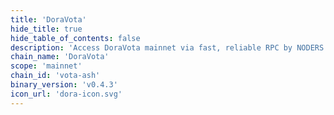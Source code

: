 ```yaml
---
title: 'DoraVota'
hide_title: true
hide_table_of_contents: false
description: 'Access DoraVota mainnet via fast, reliable RPC by NODERS — no limits, Omnichain-ready, and built for scalable Web3'
chain_name: 'DoraVota'
scope: 'mainnet'
chain_id: 'vota-ash'
binary_version: 'v0.4.3'
icon_url: 'dora-icon.svg'
---
```



<ChainLayout>
  <ChainHero
    name="DoraVota"
    iconUrl="img/dora-icon.svg"
    bgColor="#FF6500"
    scope="mainnet"
    chainId="vota-ash"
    nodeVersion="v0.4.3"
    token=""
    stakeUrl=""
    restakeUrl=""
    websiteUrl="https://dorafactory.org/"
    githubUrl="https://github.com/DoraFactory/doravota"
    xUrl="https://twitter.com/DoraFactory"
    discordUrl="https://discord.com/invite/gKT5DsWwQ5"
  />

  <ProductLinks
    appUrl=""
    appImageUrl="img/products/"
    explorerUrl=""
    explorerImageUrl="img/products/"
    faucetUrl=""
  />

  <ToolsGrid
    chainName="dora"
    scope="mainnet"
    showInstall={true}
    showUpgrade={true}
    showGenesis={true}
    showCli={true}
    showEndpoints={true}
    showStateSync={true}
    showSnapshot={true}
    showMonitoring={true}
    showLivePeers={true}
    showSeed={true}
    showAddressBook={true}
    showExplorersList={false}
    showPublicEndpoints={false}
    showUsefulTools={false}
    showUpgradeWatcher={false}
  />

</ChainLayout>
